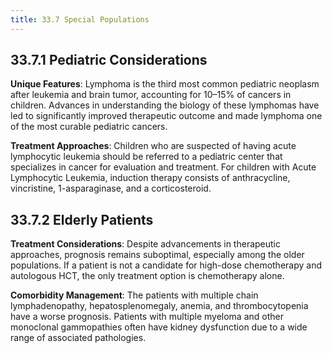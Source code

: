 ```yaml
---
title: 33.7 Special Populations
---
```




## 33.7.1 Pediatric Considerations

**Unique Features**:
Lymphoma is the third most common pediatric neoplasm after leukemia and brain tumor, accounting for 10–15% of cancers in children. Advances in understanding the biology of these lymphomas have led to significantly improved therapeutic outcome and made lymphoma one of the most curable pediatric cancers.

**Treatment Approaches**:
Children who are suspected of having acute lymphocytic leukemia should be referred to a pediatric center that specializes in cancer for evaluation and treatment. For children with Acute Lymphocytic Leukemia, induction therapy consists of anthracycline, vincristine, 1-asparaginase, and a corticosteroid.

## 33.7.2 Elderly Patients

**Treatment Considerations**:
Despite advancements in therapeutic approaches, prognosis remains suboptimal, especially among the older populations. If a patient is not a candidate for high-dose chemotherapy and autologous HCT, the only treatment option is chemotherapy alone.

**Comorbidity Management**:
The patients with multiple chain lymphadenopathy, hepatosplenomegaly, anemia, and thrombocytopenia have a worse prognosis. Patients with multiple myeloma and other monoclonal gammopathies often have kidney dysfunction due to a wide range of associated pathologies.
